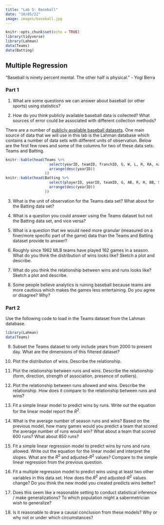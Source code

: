 ```yaml
---
title: "Lab 5: Baseball"
date: "10/05/22"
image: images/baseball.jpg
---
```


```r
knitr::opts_chunk$set(echo = TRUE)
library(tidyverse)
library(Lahman)
data(Teams)
data(Batting)
```

## Multiple Regression

"Baseball is ninety percent mental. The other half is physical." - Yogi Berra

### Part 1

1. What are some questions we can answer about baseball (or other sports) using statistics?

2. How do you think publicly available baseball data is collected? What sources of error could be associated with different collection methods?

There are a number of [publicly available baseball datasets](https://sabr.org/sabermetrics/data). One main source of data that we will use in this lab is the Lahman database which contains a number of data sets with different units of observation. Below are the first few rows and some of the columns for two of these data sets: Teams and Batting.

```r
knitr::kable(head(Teams %>% 
                    select(yearID, teamID, franchID, G, W, L, R, RA, name) %>%
                    arrange(desc(yearID))
                  ))
knitr::kable(head(Batting %>% 
                    select(playerID, yearID, teamID, G, AB, R, H, BB, SO) %>%
                    arrange(desc(yearID))
                  ))
```

3. What is the unit of observation for the Teams data set? What about for the Batting data set?

4. What is a question you could answer using the Teams dataset but not the Batting data set, and vice versa?

5. What is a question that we would need more granular (measured on a finer/more specific part of the game) data than the Teams and Batting dataset provide to answer?

6. Roughly since 1962 MLB teams have played 162 games in a season. What do you think the distribution of wins looks like? Sketch a plot and describe.

7. What do you think the relationship between wins and runs looks like? Sketch a plot and describe.

8. Some people believe analytics is ruining baseball because teams are more cautious which makes the games less entertaining. Do you agree or disagree? Why?

### Part 2

Use the following code to load in the Teams dataset from the Lahman database.

```r
library(Lahman)
data(Teams)
```

9. Subset the Teams dataset to only include years from 2000 to present day. What are the dimensions of this filtered dataset?

10. Plot the distribution of wins. Describe the relationship.

11. Plot the relationship between runs and wins. Describe the relationship (form, direction, strength of association, presence of outliers).

12. Plot the relationship between runs allowed and wins. Describe the relationship. How does it compare to the relationship between runs and wins?

13. Fit a simple linear model to predict wins by runs. Write out the equation for the linear model report the $R^2$.

14. What is the average number of season runs and wins? Based on the previous model, how many games would you predict a team that scored the average number of runs would win? What about a team that scored 600 runs? What about 850 runs?

15. Fit a simple linear regression model to predict wins by runs and runs allowed. Write out the equation for the linear model and interpret the slopes. What are the $R^2$ and adjusted-$R^2$ values? Compare to the simple linear regression from the previous question.

16. Fit a multiple regression model to predict wins using at least two other variables in this data set. How does the $R^2$ and adjusted-$R^2$ values change? Do you think the new model you created predicts wins better?

17. Does this seem like a reasonable setting to conduct statistical inference / make generalizations? To which population might a sabermetrician wish to generalize?

18. Is it reasonable to draw a causal conclusion from these models? Why or why not or under which circumstances?
